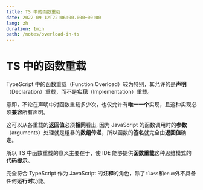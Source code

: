 ```yaml
---
title: TS 中的函数重载
date: 2022-09-12T22:06:00.000+00:00
lang: zh
duration: 1min
path: /notes/overload-in-ts
---
```


# TS 中的函数重载

TypeScript 中的函数重载（Function Overload）较为特别，其允许的是**声明**（Declaration）重载，而不是**实现**（Implementation）重载。

意即，不论在声明中对函数重载多少次，也仅允许有**唯一一个**实现，且这种实现必须**兼容**所有声明。

这可以从各重载的**返回值**必须**相同**看出,
因为 JavaScript 的函数调用时的**参数**（arguments）处理就是粗暴的**数组传递**，所以函数的**签名**就完全由**返回值**确定。

所以 TS 中函数重载的意义主要在于，使 IDE 能够提供**函数重载**这种思维模式的**代码提示**。

完全符合 TypeScript 作为 JavaScript 的**注释**的角色，除了`class`和`enum`外不具备任何**运行时**功能。